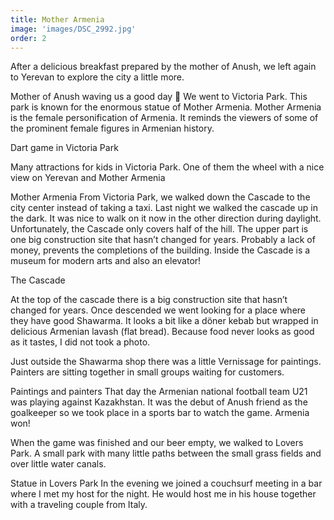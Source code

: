 ```yaml
---
title: Mother Armenia
image: 'images/DSC_2992.jpg'
order: 2
---
```


After a delicious breakfast prepared by the mother of Anush, we left again to Yerevan to explore the city a little more.


Mother of Anush waving us a good day 🙂
We went to Victoria Park. This park is known for the enormous statue of Mother Armenia. Mother Armenia is the female personification of Armenia. It reminds the viewers of some of the prominent female figures in Armenian history.


Dart game in Victoria Park

Many attractions for kids in Victoria Park. One of them the wheel with a nice view on Yerevan and Mother Armenia

Mother Armenia
From Victoria Park, we walked down the Cascade to the city center instead of taking a taxi. Last night we walked the cascade up in the dark. It was nice to walk on it now in the other direction during daylight. Unfortunately, the Cascade only covers half of the hill. The upper part is one big construction site that hasn’t changed for years. Probably a lack of money, prevents the completions of the building. Inside the Cascade is a museum for modern arts and also an elevator!


The Cascade

At the top of the cascade there is a big construction site that hasn’t changed for years.
Once descended we went looking for a place where they have good Shawarma. It looks a bit like a döner kebab but wrapped in delicious Armenian lavash (flat bread). Because food never looks as good as it tastes, I did not took a photo.

Just outside the Shawarma shop there was a little Vernissage for paintings. Painters are sitting together in small groups waiting for customers.


Paintings and painters
That day the Armenian national football team U21 was playing against Kazakhstan. It was the debut of Anush friend as the goalkeeper so we took place in a sports bar to watch the game. Armenia won!

When the game was finished and our beer empty, we walked to Lovers Park. A small park with many little paths between the small grass fields and over little water canals.


Statue in Lovers Park
In the evening we joined a couchsurf meeting in a bar where I met my host for the night. He would host me in his house together with a traveling couple from Italy.